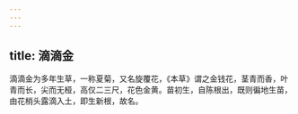 ```yaml
---
---
---
```

title: 滴滴金
---



滴滴金为多年生草，一称夏菊，又名旋覆花，《本草》谓之金钱花，茎青而香，叶青而长，尖而无桠，高仅二三尺，花色金黄。苗初生，自陈根出，既则徧地生苗，由花梢头露滴入土，即生新根，故名。
